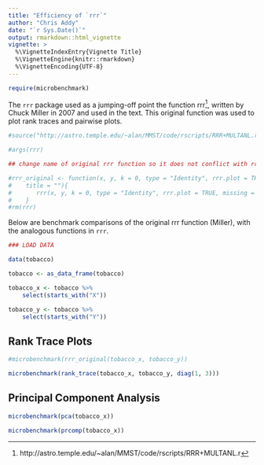 ```yaml
---
title: "Efficiency of `rrr`"
author: "Chris Addy"
date: "`r Sys.Date()`"
output: rmarkdown::html_vignette
vignette: >
  %\VignetteIndexEntry{Vignette Title}
  %\VignetteEngine{knitr::rmarkdown}
  %\VignetteEncoding{UTF-8}
---
```


```r
require(microbenchmark)
```

The `rrr` package used as a jumping-off point the function rrr^[http://astro.temple.edu/~alan/MMST/code/rscripts/RRR+MULTANL.r], written by Chuck Miller in 2007 and used in the text. This original function was used to plot rank traces and pairwise plots.

```r
#source("http://astro.temple.edu/~alan/MMST/code/rscripts/RRR+MULTANL.r")

#args(rrr)

## change name of original rrr function so it does not conflict with rrr NAMESPACE

#rrr_original <- function(x, y, k = 0, type = "Identity", rrr.plot = TRUE, missing = "omit", 
#    title = ""){
#    	rrr(x, y, k = 0, type = "Identity", rrr.plot = TRUE, missing = "omit", title = "")
#    }
#rm(rrr)
```

Below are benchmark comparisons of the original rrr function (Miller), with the analogous functions in `rrr`.

```r
### LOAD DATA

data(tobacco)

tobacco <- as_data_frame(tobacco)

tobacco_x <- tobacco %>%
	select(starts_with("X"))

tobacco_y <- tobacco %>% 
	select(starts_with("Y"))
```

## Rank Trace Plots

```r
#microbenchmark(rrr_original(tobacco_x, tobacco_y))

microbenchmark(rank_trace(tobacco_x, tobacco_y, diag(1, 3)))
```

## Principal Component Analysis

```r
microbenchmark(pca(tobacco_x))

microbenchmark(prcomp(tobacco_x))
```